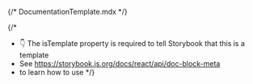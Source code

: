 {/* DocumentationTemplate.mdx */}


{/*
  * 👇 The isTemplate property is required to tell Storybook that this is a template
  * See https://storybook.js.org/docs/react/api/doc-block-meta
  * to learn how to use
*/}

<Meta isTemplate />

<Title />
<Subtitle />

<Description/>

<Primary />

<Controls />

<Stories includePrimary={false}/>
